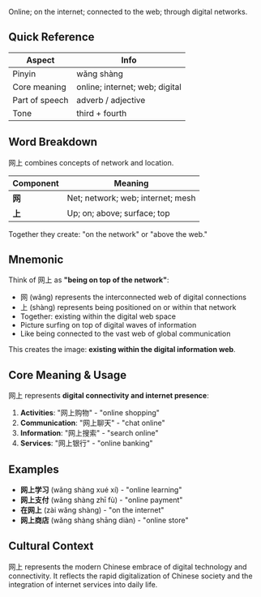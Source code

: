 Online; on the internet; connected to the web; through digital networks.

## Quick Reference

| Aspect         | Info                           |
| -------------- | ------------------------------ |
| Pinyin         | wǎng shàng                     |
| Core meaning   | online; internet; web; digital |
| Part of speech | adverb / adjective             |
| Tone           | third + fourth                 |

## Word Breakdown

网上 combines concepts of network and location.

| Component | Meaning                           |
| --------- | --------------------------------- |
| **网**    | Net; network; web; internet; mesh |
| **上**    | Up; on; above; surface; top       |

Together they create: "on the network" or "above the web."

## Mnemonic

Think of 网上 as **"being on top of the network"**:

- 网 (wǎng) represents the interconnected web of digital connections
- 上 (shàng) represents being positioned on or within that network
- Together: existing within the digital web space
- Picture surfing on top of digital waves of information
- Like being connected to the vast web of global communication

This creates the image: **existing within the digital information web**.

## Core Meaning & Usage

网上 represents **digital connectivity and internet presence**:

1. **Activities**: "网上购物" - "online shopping"
2. **Communication**: "网上聊天" - "chat online"
3. **Information**: "网上搜索" - "search online"
4. **Services**: "网上银行" - "online banking"

## Examples

- **网上学习** (wǎng shàng xué xí) - "online learning"
- **网上支付** (wǎng shàng zhī fù) - "online payment"
- **在网上** (zài wǎng shàng) - "on the internet"
- **网上商店** (wǎng shàng shāng diàn) - "online store"

## Cultural Context

网上 represents the modern Chinese embrace of digital technology and connectivity. It reflects the
rapid digitalization of Chinese society and the integration of internet services into daily life.
